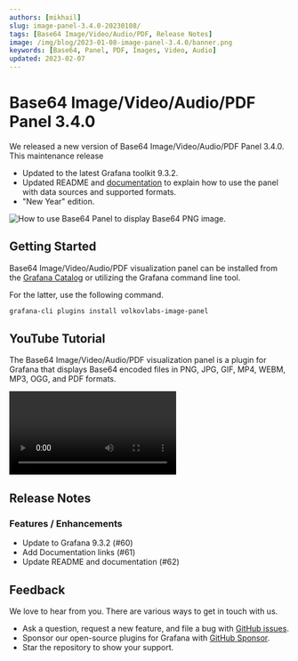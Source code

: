 ```yaml
---
authors: [mikhail]
slug: image-panel-3.4.0-20230108/
tags: [Base64 Image/Video/Audio/PDF, Release Notes]
image: /img/blog/2023-01-08-image-panel-3.4.0/banner.png
keywords: [Base64, Panel, PDF, Images, Video, Audio]
updated: 2023-02-07
---
```



# Base64 Image/Video/Audio/PDF Panel 3.4.0

We released a new version of Base64 Image/Video/Audio/PDF Panel 3.4.0. This maintenance release

- Updated to the latest Grafana toolkit 9.3.2.
- Updated README and [documentation](/plugins/volkovlabs-image-panel) to explain how to use the panel with data sources and supported formats.
- "New Year" edition.

<!--truncate-->

<Image
  title="How to use Base64 Panel to display Base64 PNG image."
  src="/img/blog/2023-01-08-image-panel-3.4.0/image.png"
/>

## Getting Started

Base64 Image/Video/Audio/PDF visualization panel can be installed from the [Grafana Catalog](https://grafana.com/grafana/plugins/volkovlabs-image-panel/) or utilizing the Grafana command line tool.

For the latter, use the following command.

```bash
grafana-cli plugins install volkovlabs-image-panel
```

## YouTube Tutorial

The Base64 Image/Video/Audio/PDF visualization panel is a plugin for Grafana that displays Base64 encoded files in PNG, JPG, GIF, MP4, WEBM, MP3, OGG, and PDF formats.

<Video
  src="https://www.youtube.com/embed/1_bgLSehjhg"
  title="Images, PDFs, Video, Live Camera Feed on Grafana Dashboard."
/>

## Release Notes

### Features / Enhancements

- Update to Grafana 9.3.2 (#60)
- Add Documentation links (#61)
- Update README and documentation (#62)

## Feedback

We love to hear from you. There are various ways to get in touch with us.

- Ask a question, request a new feature, and file a bug with [GitHub issues](https://github.com/volkovlabs/volkovlabs-image-panel/issues/new/choose).
- Sponsor our open-source plugins for Grafana with [GitHub Sponsor](https://github.com/sponsors/VolkovLabs).
- Star the repository to show your support.
